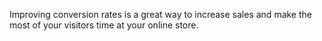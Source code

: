 Improving conversion rates is a great way to increase sales and make the most of your visitors time at your online store. 